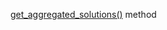 [get_aggregated_solutions()](/docs/toloka-kit/reference/toloka.client.TolokaClient.get_aggregated_solutions) method
